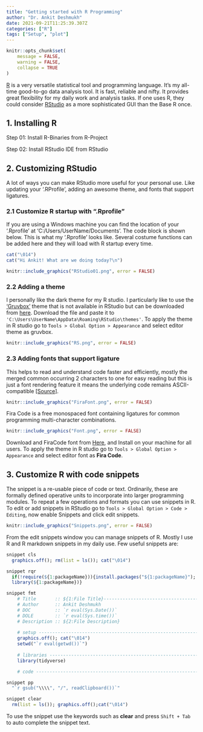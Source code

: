 ```yaml
---
title: "Getting started with R Programming"
author: "Dr. Ankit Deshmukh"
date: 2021-09-21T11:25:39.307Z 
categories: ["R"]
tags: ["Setup", "plot"]
---
```


```r
knitr::opts_chunk$set(
	message = FALSE,
	warning = FALSE,
	collapse = TRUE
)
```

[R](https://www.r-project.org/) is a very versatile statistical tool and programming language. It's my all-time good-to-go data analysis tool. It is fast, reliable and nifty. It provides great flexibility for my daily work and analysis tasks. If one uses R, they could consider [RStudio](https://www.rstudio.com/) as a more sophisticated GUI than the Base R once.


## 1. Installing R
Step 01: Install R-Binaries from R-Project

Step 02: Install RStudio IDE from RStudio

## 2. Customizing RStudio
A lot of ways you can make RStudio more useful for your personal use. Like updating your '.RProfile', adding an awesome theme, and fonts that support ligatures.

### 2.1 Customize R startup with ".Rprofile"
If you are using a Windows machine you can find the location of your '.Rprofile' at 'C:/Users/UserName/Documents'. The code block is shown below. This is what my '.Rprofile' looks like. Several costume functions can be added here and they will load with R startup every time.

```r
cat("\014")
cat("Hi Ankit! What are we doing today?\n")
```

```r
knitr::include_graphics("RStudio01.png", error = FALSE)
```


### 2.2 Adding a theme
I personally like the dark theme for my R studio. I particularly like to use the ['Gruvbox'](https://github.com/morhetz/gruvbox) theme that is not available in RStudio but can be downloaded from [here](https://www.filehosting.org/file/details/963261/gruvbox.rstheme). Download the file and paste it to `'C:\Users\UserName\AppData\Roaming\RStudio\themes'`. To apply the theme in R studio go to `Tools > Global Option > Appearance` and select editor theme as gruvbox.


```r
knitr::include_graphics("RS.png", error = FALSE)
```


### 2.3 Adding fonts that support ligature
This helps to read and understand code faster and efficiently, mostly the merged common occurring 2 characters to one for easy reading but this is just a font rendering feature it means the underlying code remains ASCII-compatible [[Source]](https://github.com/ryanoasis).


```r
knitr::include_graphics("FiraFont.png", error = FALSE)
```


Fira Code is a free monospaced font containing ligatures for common programming multi-character combinations.

```r
knitr::include_graphics("Font.png", error = FALSE)
```

Download and FiraCode font from [Here](https://github.com/tonsky/FiraCode/releases/download/5.2/Fira_Code_v5.2.zip), and Install on your machine for all users. To apply the theme in R studio go to `Tools > Global Option > Appearance` and select editor font as **Fira Code**.

## 3. Customize R with code snippets
The snippet is a re-usable piece of code or text. Ordinarily, these are formally defined operative units to incorporate into larger programming modules. To repeat a few operations and formats you can use snippets in R. To edit or add snippets in RStudio go to `Tools > Global Option > Code > Editing`, now enable Snippets and click edit snippets.


```r
knitr::include_graphics("Snippets.png", error = FALSE)
```

From the edit snippets window you can manage snippets of R. Mostly I use R and R markdown snippets in my daily use. Few useful snippets are:

```r
snippet cls
  graphics.off(); rm(list = ls()); cat("\014")

snippet rqr
  if(!require(${1:packageName})){install.packages("${1:packageName}");
  library(${1:packageName})}

snippet fmt
	# Title       :: ${1:File Title}------------------------------------------------
	# Author      :: Ankit Deshmukh
	# DOC         :: `r eval(Sys.Date())`
	# DOLE        :: `r eval(Sys.time())`
	# Description :: ${2:File Description}
	
	# setup ------------------------------------------------------------------------
	graphics.off(); cat("\014")
	setwd("`r eval(getwd())`")
	
	# libraries --------------------------------------------------------------------
	library(tidyverse)

	# code -------------------------------------------------------------------------

snippet pp
  "`r gsub("\\\\", "/", readClipboard())`"

snippet clear
  rm(list = ls()); graphics.off();cat("\014")
```
To use the snippet use the keywords such as **clear** and press `Shift + Tab` to auto complete the snippet text.


